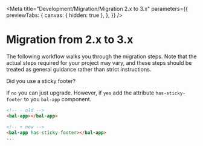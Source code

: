 
<Meta
  title="Development/Migration/Migration 2.x to 3.x"
  parameters={{
    previewTabs: {
      canvas: { hidden: true },
    },
  }}
/>

# Migration from 2.x to 3.x

The following workflow walks you through the migration steps.
Note that the actual steps required for your project may vary, and these steps should be treated as general guidance rather than strict instructions.

Did you use a sticky footer?

If `no` you can just upgrade.
However, if `yes` add the attribute `has-sticky-footer` to you `bal-app` component.

```html
<!-- - old -->
<bal-app></bal-app>

<!-- + new -->
<bal-app has-sticky-footer></bal-app>
...
```

<bal-doc-github link="/stories/development/migration/02-migration-from-2x-to-3x.stories.mdx"></bal-doc-github>
